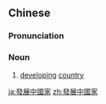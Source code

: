 ==Chinese==
{{zh-forms|s=发展中国家|type=212}}
{{wikipedia|lang=zh}}

===Pronunciation===
{{zh-pron
|m=fāzhǎn zhōng guójiā
|cat=n
}}

===Noun===
{{zh-noun}}

# [[developing]] [[country]]

[[ja:發展中國家]]
[[zh:發展中國家]]